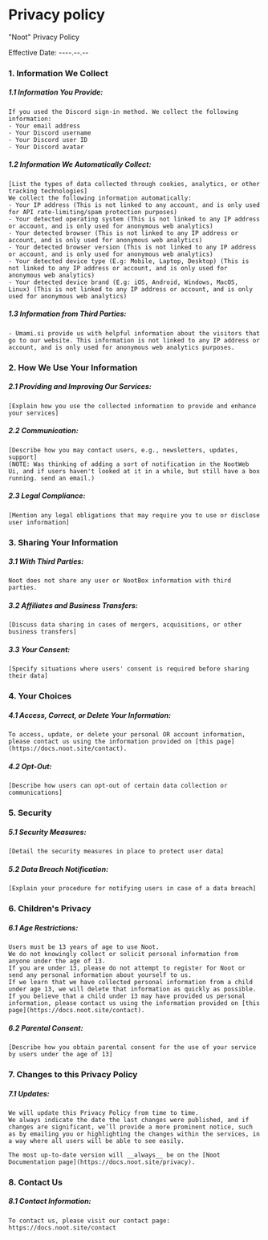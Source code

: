 # Privacy policy

"Noot" Privacy Policy

Effective Date: ----.--.--

### 1. Information We Collect

##### 1.1 Information You Provide:

    If you used the Discord sign-in method. We collect the following information:
    - Your email address
    - Your Discord username
    - Your Discord user ID
    - Your Discord avatar


##### 1.2 Information We Automatically Collect:

    [List the types of data collected through cookies, analytics, or other tracking technologies]
    We collect the following information automatically:
    - Your IP address (This is not linked to any account, and is only used for API rate-limiting/spam protection purposes)
    - Your detected operating system (This is not linked to any IP address or account, and is only used for anonymous web analytics)
    - Your detected browser (This is not linked to any IP address or account, and is only used for anonymous web analytics)
    - Your detected browser version (This is not linked to any IP address or account, and is only used for anonymous web analytics)
    - Your detected device type (E.g: Mobile, Laptop, Desktop) (This is not linked to any IP address or account, and is only used for anonymous web analytics)
    - Your detected device brand (E.g: iOS, Android, Windows, MacOS, Linux) (This is not linked to any IP address or account, and is only used for anonymous web analytics)

##### 1.3 Information from Third Parties:

    - Umami.si provide us with helpful information about the visitors that go to our website. This information is not linked to any IP address or account, and is only used for anonymous web analytics purposes.

### 2. How We Use Your Information

##### 2.1 Providing and Improving Our Services:

    [Explain how you use the collected information to provide and enhance your services]

##### 2.2 Communication:

    [Describe how you may contact users, e.g., newsletters, updates, support]
    (NOTE: Was thinking of adding a sort of notification in the NootWeb Ui, and if users haven't looked at it in a while, but still have a box running. send an email.)

##### 2.3 Legal Compliance:

    [Mention any legal obligations that may require you to use or disclose user information]

### 3. Sharing Your Information

##### 3.1 With Third Parties:

    Noot does not share any user or NootBox information with third parties.

##### 3.2 Affiliates and Business Transfers:

    [Discuss data sharing in cases of mergers, acquisitions, or other business transfers]

##### 3.3 Your Consent:

    [Specify situations where users' consent is required before sharing their data]

### 4. Your Choices

##### 4.1 Access, Correct, or Delete Your Information:

    To access, update, or delete your personal OR account information, please contact us using the information provided on [this page](https://docs.noot.site/contact).

##### 4.2 Opt-Out:

    [Describe how users can opt-out of certain data collection or communications]

### 5. Security

##### 5.1 Security Measures:

    [Detail the security measures in place to protect user data]

##### 5.2 Data Breach Notification:

    [Explain your procedure for notifying users in case of a data breach]

### 6. Children's Privacy

##### 6.1 Age Restrictions:

    Users must be 13 years of age to use Noot.
    We do not knowingly collect or solicit personal information from anyone under the age of 13.
    If you are under 13, please do not attempt to register for Noot or send any personal information about yourself to us.
    If we learn that we have collected personal information from a child under age 13, we will delete that information as quickly as possible.
    If you believe that a child under 13 may have provided us personal information, please contact us using the information provided on [this page](https://docs.noot.site/contact).

##### 6.2 Parental Consent:

    [Describe how you obtain parental consent for the use of your service by users under the age of 13]

### 7. Changes to this Privacy Policy

##### 7.1 Updates:

    We will update this Privacy Policy from time to time.
    We always indicate the date the last changes were published, and if changes are significant, we’ll provide a more prominent notice, such as by emailing you or highlighting the changes within the services, in a way where all users will be able to see easily.

    The most up-to-date version will __always__ be on the [Noot Documentation page](https://docs.noot.site/privacy).

### 8. Contact Us

##### 8.1 Contact Information:

    To contact us, please visit our contact page: https://docs.noot.site/contact